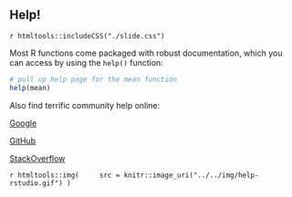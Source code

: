 ## Help! {.help}

`r htmltools::includeCSS("./slide.css")`

<div id = "help-left" class = "build">

<div>
<p class = "help-left-text">Most R functions come packaged with robust documentation, which you can access by using the <code>help()</code> function:</p>

```r
# pull up help page for the mean function
help(mean)
```
</div>

<div>
<p class = "help-left-text">Also find terrific community help online:</p>

<a class = "help-left-link" href="https://www.google.com">Google</a>

<a class = "help-left-link" href="https://www.github.com">GitHub</a>

<a class = "help-left-link" href="https://www.stackoverflow.com">StackOverflow</a>

</div>
</div>

<div id = "help-right" class = "build">
`r htmltools::img(
    src = knitr::image_uri("../../img/help-rstudio.gif")
)`
</div>

